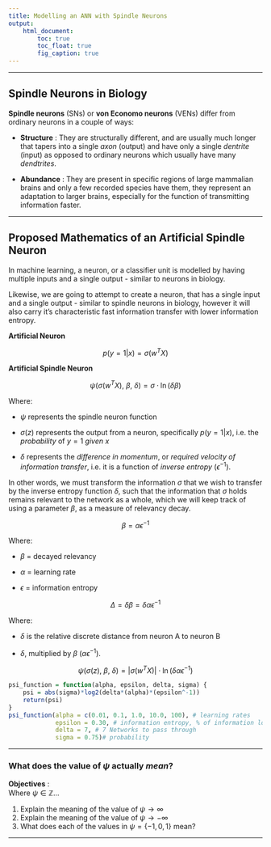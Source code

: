 ```yaml
---
title: Modelling an ANN with Spindle Neurons
output:
    html_document:
        toc: true
        toc_float: true
        fig_caption: true
---
```


***

## Spindle Neurons in Biology

__Spindle neurons__ (SNs) or __von Economo neurons__ (VENs) differ from ordinary neurons in a couple of ways:

- __Structure__ : They are structurally different, and are usually much longer that tapers into a single _axon_ (output) and have only a single _dentrite_ (input) as opposed to ordinary neurons which usually have many _dendtrites_.

- __Abundance__ : They are present in specific regions of large mammalian brains and only a few recorded species have them, they represent an adaptation to larger brains, especially for the function of transmitting information faster.

***

## Proposed Mathematics of an Artificial Spindle Neuron

In machine learning, a neuron, or a classifier unit is modelled by having multiple inputs and a single output - similar to neurons in biology.

Likewise, we are going to attempt to create a neuron, that has a single input and a single output - similar to spindle neurons in biology, however it will also carry it's characteristic fast information transfer with lower information entropy.

__Artificial Neuron__

$$
p(y = 1 | x) = \sigma(w^{T} X)
$$

__Artificial Spindle Neuron__ 

$$
\psi (\sigma(w^{T} X), \ \beta, \ \delta) = \sigma \cdot\ln{(\delta \beta)}
$$

Where:  

- $\psi$ represents the spindle neuron function  

- $\sigma(z)$ represents the output from a neuron, specifically $p(y = 1 | x)$, i.e. the _probability_ of $y = 1$ _given_ $x$  

- $\delta$ represents the _difference in momentum_, or _required velocity of information transfer_, i.e. it is a function of _inverse entropy_ $(\epsilon^{-1})$.  
  
In other words, we must transform the information $\sigma$ that we wish to transfer by the inverse entropy function $\delta$, such that the information that $\sigma$ holds remains relevant to the network as a whole, which we will keep track of using a parameter $\beta$, as a measure of relevancy decay.

$$
\beta = \alpha \epsilon^{-1}
$$

Where:  

- $\beta$ = decayed relevancy  

- $\alpha$ = learning rate  

- $\epsilon$ = information entropy  


$$
\Delta = \delta\beta = \delta \alpha \epsilon^{-1} 
$$


Where:  

- $\delta$ is the relative discrete distance from neuron A to neuron B  

- $\delta$, multiplied by $\beta$ $(\alpha \epsilon^{-1})$.  

$$
\psi (\sigma(z), \ \beta, \ \delta) = |\sigma(w^T X)| \cdot \ln{(\delta \alpha \epsilon^{-1})}
$$


```r
psi_function = function(alpha, epsilon, delta, sigma) {
    psi = abs(sigma)*log2(delta*(alpha)*(epsilon^-1))
    return(psi)
}
psi_function(alpha = c(0.01, 0.1, 1.0, 10.0, 100), # learning rates
             epsilon = 0.30, # information entropy, % of information loss
             delta = 7, # 7 Networks to pass through
             sigma = 0.75)# probability
```

***

### What does the value of __$\psi$__ actually _mean_? 

__Objectives__ :   
Where $\psi \in \mathbb{Z}$... 

1. Explain the meaning of the value of $\psi \longrightarrow \infty$  
2. Explain the meaning of the value of $\psi \longrightarrow -\infty$  
3. What does each of the values in $\psi = \{-1, 0, 1\}$ mean?  

***
